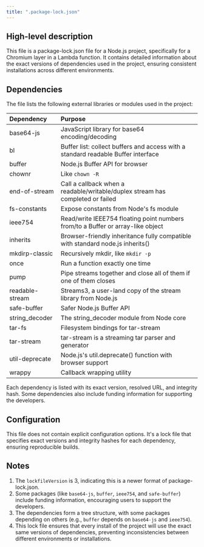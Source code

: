 ```yaml
---
title: ".package-lock.json"
---
```


## High-level description
This file is a package-lock.json file for a Node.js project, specifically for a Chromium layer in a Lambda function. It contains detailed information about the exact versions of dependencies used in the project, ensuring consistent installations across different environments.

## Dependencies
The file lists the following external libraries or modules used in the project:

| Dependency | Purpose |
|:-----------|:--------|
| base64-js | JavaScript library for base64 encoding/decoding |
| bl | Buffer list: collect buffers and access with a standard readable Buffer interface |
| buffer | Node.js Buffer API for browser |
| chownr | Like `chown -R` |
| end-of-stream | Call a callback when a readable/writable/duplex stream has completed or failed |
| fs-constants | Expose constants from Node's fs module |
| ieee754 | Read/write IEEE754 floating point numbers from/to a Buffer or array-like object |
| inherits | Browser-friendly inheritance fully compatible with standard node.js inherits() |
| mkdirp-classic | Recursively mkdir, like `mkdir -p` |
| once | Run a function exactly one time |
| pump | Pipe streams together and close all of them if one of them closes |
| readable-stream | Streams3, a user-land copy of the stream library from Node.js |
| safe-buffer | Safer Node.js Buffer API |
| string_decoder | The string_decoder module from Node core |
| tar-fs | Filesystem bindings for tar-stream |
| tar-stream | tar-stream is a streaming tar parser and generator |
| util-deprecate | Node.js's util.deprecate() function with browser support |
| wrappy | Callback wrapping utility |

Each dependency is listed with its exact version, resolved URL, and integrity hash. Some dependencies also include funding information for supporting the developers.

## Configuration
This file does not contain explicit configuration options. It's a lock file that specifies exact versions and integrity hashes for each dependency, ensuring reproducible builds.

## Notes
1. The `lockfileVersion` is 3, indicating this is a newer format of package-lock.json.
2. Some packages (like `base64-js`, `buffer`, `ieee754`, and `safe-buffer`) include funding information, encouraging users to support the developers.
3. The dependencies form a tree structure, with some packages depending on others (e.g., `buffer` depends on `base64-js` and `ieee754`).
4. This lock file ensures that every install of the project will use the exact same versions of dependencies, preventing inconsistencies between different environments or installations.